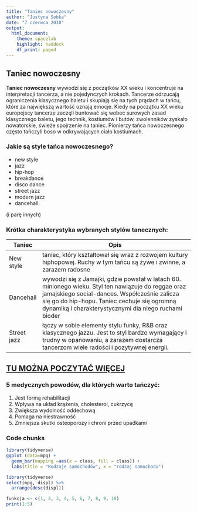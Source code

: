 ---
title: "Taniec nowoczesny"
author: "Justyna Sobka"
date: "7 czerwca 2018"
output: 
  html_document:
    theme: spacelab
    highlight: haddock
    df_print: paged
---

## Taniec nowoczesny

**Taniec nowoczesny** wywodzi się z początków XX wieku i koncentruje na interpretacji tancerza, a nie pojedynczych krokach. Tancerze odrzucają ograniczenia klasycznego baletu i skupiają się na tych prądach w tańcu, które za największą wartość uznają emocje. Kiedy na początku XX wieku europejscy tancerze zaczęli buntować się wobec surowych zasad klasycznego baletu, jego technik, kostiumów i butów, zwolenników zyskało nowatorskie, świeże spojrzenie na taniec. Pionierzy tańca nowoczesnego często tańczyli boso w odkrywających ciało kostiumach.

### Jakie są style tańca nowoczesnego?

* new style
* jazz
* hip-hop
* breakdance
* disco dance
* street jazz
* modern jazz
* dancehall.

(i parę innych)

### Krótka charakterystyka wybranych stylów tanecznych:

| Taniec | Opis |
|--------|---------------------------------------------|
| New style | taniec, który kształtował się wraz z rozwojem kultury hiphopowej. Ruchy w tym tańcu są żywe i zwinne, a zarazem radosne |
| Dancehall | wywodzi się z Jamajki, gdzie powstał w latach 60. minionego wieku. Styl ten nawiązuje do reggae oraz jamajskiego social-dances. Współcześnie zalicza się go do hip-hopu. Taniec cechuje się ogromną dynamiką i charakterystycznymi dla niego ruchami bioder |
| Street jazz | łączy w sobie elementy stylu funky, R&B oraz klasycznego jazzu. Jest to styl bardzo wymagający i trudny w opanowaniu, a zarazem dostarcza tancerzom wiele radości i pozytywnej energii. |

## [TU MOŻNA POCZYTAĆ WIĘCEJ](https://portal.abczdrowie.pl/rodzaje-tanca-nowoczesnego)

### 5 medycznych powodów, dla których warto tańczyć:

1. Jest formą rehabilitacji
2. Wpływa na układ krążenia, cholesterol, cukrzycę
3. Zwiększa wydolność oddechową
4. Pomaga na niestrawność
5. Zmniejsza skutki osteoporozy i chroni przed upadkami

### Code chunks

```{r echo = TRUE}
library(tidyverse)
ggplot (data=mpg) +
  geom_bar(mapping =aes(x = class, fill = class)) +
  labs(title = "Rodzaje samochodów", x = "rodzaj samochodu")
```

```{r echo = FALSE}
library(tidyverse)
select(mpg, displ) %>% 
  arrange(desc(displ))
```

```{r}
funkcja <- c(1, 2, 3, 4, 5, 6, 7, 8, 9, 10)
print(1:5)
```

